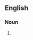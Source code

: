{{also|countdown|Countdowns|count-downs|count downs}}

==English==

===Noun===
{{head|en|noun plural form}}

# {{plural of|countdown|lang=en}}